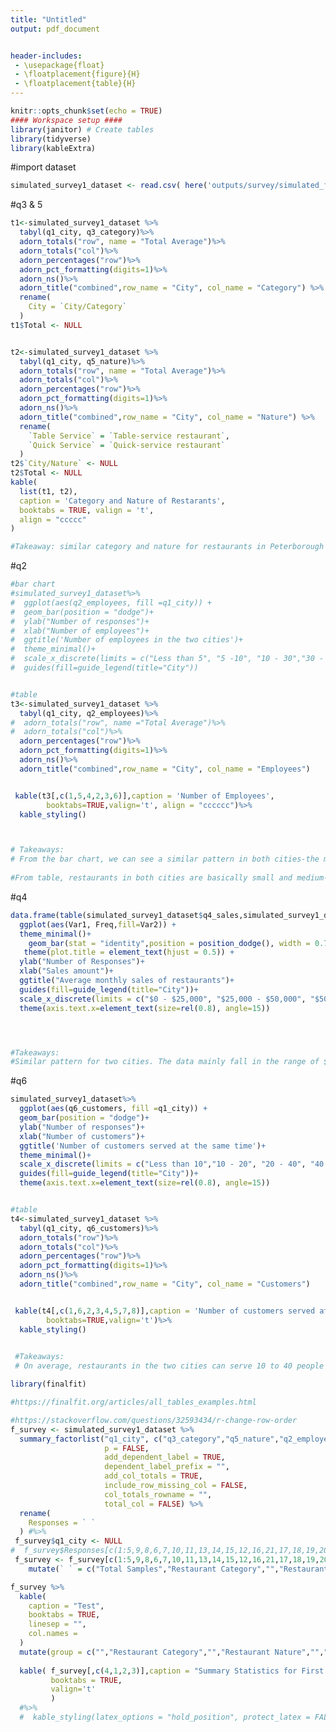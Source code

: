 ```yaml
---
title: "Untitled"
output: pdf_document


header-includes:
 - \usepackage{float}
 - \floatplacement{figure}{H}
 - \floatplacement{table}{H}
---
```


```r

knitr::opts_chunk$set(echo = TRUE)
#### Workspace setup ####
library(janitor) # Create tables
library(tidyverse)
library(kableExtra)


```





#import dataset
```r
simulated_survey1_dataset <- read.csv( here('outputs/survey/simulated_first_survey.csv'))
```

#q3 & 5
```r
t1<-simulated_survey1_dataset %>%
  tabyl(q1_city, q3_category)%>%
  adorn_totals("row", name = "Total Average")%>%
  adorn_totals("col")%>%
  adorn_percentages("row")%>%
  adorn_pct_formatting(digits=1)%>%
  adorn_ns()%>%
  adorn_title("combined",row_name = "City", col_name = "Category") %>% 
  rename(
    City = `City/Category`
  )
t1$Total <- NULL


t2<-simulated_survey1_dataset %>%
  tabyl(q1_city, q5_nature)%>%
  adorn_totals("row", name = "Total Average")%>%
  adorn_totals("col")%>%
  adorn_percentages("row")%>%
  adorn_pct_formatting(digits=1)%>%
  adorn_ns()%>%
  adorn_title("combined",row_name = "City", col_name = "Nature") %>% 
  rename(
    `Table Service` = `Table-service restaurant`,
    `Quick Service` = `Quick-service restaurant`
  )
t2$`City/Nature` <- NULL
t2$Total <- NULL
kable(
  list(t1, t2),
  caption = 'Category and Nature of Restarants',
  booktabs = TRUE, valign = 't', 
  align = "ccccc"
)

#Takeaway: similar category and nature for restaurants in Peterborough and Brantford
```



#q2


```r
#bar chart
#simulated_survey1_dataset%>%
#  ggplot(aes(q2_employees, fill =q1_city)) + 
#  geom_bar(position = "dodge")+
#  ylab("Number of responses")+
#  xlab("Number of employees")+
#  ggtitle('Number of employees in the two cities')+
#  theme_minimal()+
#  scale_x_discrete(limits = c("Less than 5", "5 -10", "10 - 30","30 - 50","Prefer not to say"))+
#  guides(fill=guide_legend(title="City"))


#table
t3<-simulated_survey1_dataset %>%
  tabyl(q1_city, q2_employees)%>%
#  adorn_totals("row", name ="Total Average")%>%
#  adorn_totals("col")%>%
  adorn_percentages("row")%>%
  adorn_pct_formatting(digits=1)%>%
  adorn_ns()%>%
  adorn_title("combined",row_name = "City", col_name = "Employees")


 kable(t3[,c(1,5,4,2,3,6)],caption = 'Number of Employees',
        booktabs=TRUE,valign='t', align = "cccccc")%>%
  kable_styling()



# Takeaways:
# From the bar chart, we can see a similar pattern in both cities-the more employees, the fewer restaurants. Most restaurants have between 5 and 10 employees.
 
#From table, restaurants in both cities are basically small and medium-sized, and most restaurants employ less than 30 employees.
```




#q4

```r
data.frame(table(simulated_survey1_dataset$q4_sales,simulated_survey1_dataset$q1_city))%>%
  ggplot(aes(Var1, Freq,fill=Var2)) +
  theme_minimal()+
    geom_bar(stat = "identity",position = position_dodge(), width = 0.7)+
   theme(plot.title = element_text(hjust = 0.5)) +
  ylab("Number of Responses")+
  xlab("Sales amount")+
  ggtitle("Average monthly sales of restaurants")+
  guides(fill=guide_legend(title="City"))+
  scale_x_discrete(limits = c("$0 - $25,000", "$25,000 - $50,000", "$50,000 - $80,000","$80,000 - $110,000","$110,000 - $150,000","Prefer not to say"))+
  theme(axis.text.x=element_text(size=rel(0.8), angle=15))




#Takeaways:
#Similar pattern for two cities. The data mainly fall in the range of $0-$25,000 and $25,000 - $ 50,000. After that, the higher the sales, the fewer restaurants.

```




#q6


```r
simulated_survey1_dataset%>%
  ggplot(aes(q6_customers, fill =q1_city)) + 
  geom_bar(position = "dodge")+
  ylab("Number of responses")+
  xlab("Number of customers")+
  ggtitle('Number of customers served at the same time')+
  theme_minimal()+
  scale_x_discrete(limits = c("Less than 10","10 - 20", "20 - 40", "40 -70","70 -100","Prefer not to say"))+
  guides(fill=guide_legend(title="City"))+
  theme(axis.text.x=element_text(size=rel(0.8), angle=15))


#table
t4<-simulated_survey1_dataset %>%
  tabyl(q1_city, q6_customers)%>%
  adorn_totals("row")%>%
  adorn_totals("col")%>%
  adorn_percentages("row")%>%
  adorn_pct_formatting(digits=1)%>%
  adorn_ns()%>%
  adorn_title("combined",row_name = "City", col_name = "Customers")


 kable(t4[,c(1,6,2,3,4,5,7,8)],caption = 'Number of customers served at the same time',
        booktabs=TRUE,valign='t')%>%
  kable_styling()

 
 #Takeaways:
 # On average, restaurants in the two cities can serve 10 to 40 people at the same time.
```

```r
library(finalfit)
```
```r
#https://finalfit.org/articles/all_tables_examples.html

#https://stackoverflow.com/questions/32593434/r-change-row-order
f_survey <- simulated_survey1_dataset %>% 
  summary_factorlist("q1_city", c("q3_category","q5_nature","q2_employees","q4_sales","q6_customers"),
                     p = FALSE, 
                     add_dependent_label = TRUE,
                     dependent_label_prefix = "",
                     add_col_totals = TRUE,
                     include_row_missing_col = FALSE,
                     col_totals_rowname = "",
                     total_col = FALSE) %>%
  rename(
    Responses = ` `
  ) #%>% 
 f_survey$q1_city <- NULL
#  f_survey$Responses[c(1:5,9,8,6,7,10,11,13,14,15,12,16,21,17,18,19,20,22),] # Manually change the order of the factor levels to have a better visualization 
 f_survey <- f_survey[c(1:5,9,8,6,7,10,11,13,14,15,12,16,21,17,18,19,20,22),] %>% 
    mutate(` ` = c("Total Samples","Restaurant Category","","Restaurant Nature","","Number of Employees","","","","","Average Monthly Sales","","","","","","Restaurant Capacity","","","","",""))

f_survey %>% 
  kable(
    caption = "Test",
    booktabs = TRUE,
    linesep = "",
    col.names = 
  )
  mutate(group = c("","Restaurant Category","","Restaurant Nature","","Number of Employees","","","","","Average Monthly Sales","","","","","","Restaurant Capacity","","","","","")) #%>% 
  
  kable( f_survey[,c(4,1,2,3)],caption = "Summary Statistics for First Survey",
         booktabs = TRUE,
         valign='t'
         ) 
  #%>% 
  #  kable_styling(latex_options = "hold_position", protect_latex = FALSE)
  
```








